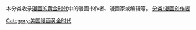 本分类收录[[漫画的黄金时代|漫画的黄金时代]]中的漫画书作者、漫画家或编辑等。
[[Category:美国漫画黄金时代|Category:美国漫画黄金时代]]
[[分类:漫画创作者|分类:漫画创作者]]
